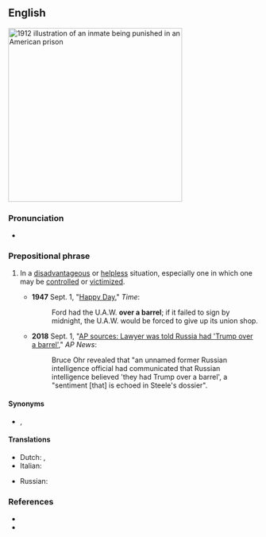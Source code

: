 ==English==
[[Image:Punishment of the Paddle, 1912.jpg‎|right|350px|thumb|1912 illustration of an inmate being punished in an American prison]]
{{rfe|en}}

===Pronunciation===
* {{audio|En-au-over a barrel.ogg|Audio (AU)|lang=en}}

===Prepositional phrase===
{{en-PP}}

# {{lb|en|idiomatic}} In a [[disadvantageous]] or [[helpless]] situation, especially one in which one may be [[control]]led or [[victimize]]d.
#* '''1947''' Sept. 1, "[http://www.time.com/time/magazine/article/0,9171,887580,00.html Happy Day]," ''Time'':
#*: Ford had the U.A.W. '''over a barrel'''; if it failed to sign by midnight, the U.A.W. would be forced to give up its union shop.
#* '''2018''' Sept. 1, "[https://apnews.com/4ac772445073491aa7d3ca9e558e0144/AP:-Justice-lawyer-was-told-Russia-had-%27Trump-over-a-barrel AP sources: Lawyer was told Russia had 'Trump over a barrel']," ''AP News'':
#*: Bruce Ohr revealed that "an unnamed former Russian intelligence official had communicated that Russian intelligence believed 'they had Trump over a barrel', a "sentiment [that] is echoed in Steele's dossier".

====Synonyms====
* {{l|en|up a tree}}, {{l|en|up the creek}}

====Translations====
{{trans-top|in a helpless situation}}
* Dutch: {{t+|nl|hopeloos}}, {{t|nl|in de knel}}
* Italian: {{t|it|spalle al muro}}
{{trans-mid}}
* Russian: {{t|ru|[[заста́ть]] [[кто-либо|кого́-ли́бо]] [[враспло́х]]}}
{{trans-bottom}}

===References===
* {{R:Dictionary.com}}
* {{R:Merriam Webster Online}}